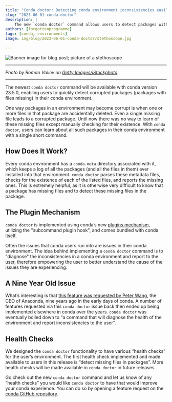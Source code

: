 ```yaml
---
title: "Conda doctor: Detecting conda environment inconsistencies easily"
slug: "2023-06-01-conda-doctor"
description: |
    The new `conda doctor` command allows users to detect packages with missing files in their conda environments.
authors: [forgottenprogramme]
tags: [conda, environments]
image: img/blog/2023-06-01-conda-doctor/stethoscope.jpg

---
```



<Image img={condadoctor} alt="Banner image for blog post; picture of a stethoscope"/>

<hr />

<p>
    <i>
        Photo by Roman Valiev on <a href="https://www.istockphoto.com/stock-photos">Getty Images/iStockphoto</a>
    </i>
</p>

---

The newest `conda doctor` command will be available with conda version 23.5.0, enabling users to quickly detect corrupted packages (packages with files missing) in their conda environment.

One way packages in an environment may become corrupt is when one or more files in that package are accidentally deleted. Even a single missing file leads to a corrupted package.
Until now there was no way to learn of these missing files except manually checking for their existence. With `conda doctor`, users can learn about all such packages in their conda environment with a single short command.

<!-- truncate -->

## How Does It Work?

Every conda environment has a `conda-meta` directory associated with it, which keeps a log of all the packages (and all the files in them) ever installed into that environment. 
`conda doctor` parses these metadata files, checks for the existence of each of the listed files, and reports the missing ones. 
This is extremely helpful, as it is otherwise very difficult to know that a package has missing files and to detect these missing files in the package. 

## The Plugin Mechanism 

`conda doctor` is implemented using conda’s new [plugins mechanism](https://www.anaconda.com/blog/introducing-a-new-plugin-mechanism-for-conda/), utilizing the "subcommand plugin hook", and comes bundled with conda itself.

Often the issues that conda users run into are issues in their conda environment. The idea behind implementing a `conda doctor` command is to "diagnose" the inconsistencies in a conda environment and report to the user, therefore empowering the user to better understand the cause of the issues they are experiencing.

## A Nine Year Old Issue

What’s interesting is that [this feature was requested by Peter Wang](https://github.com/conda/conda/issues/474), the CEO of Anaconda, nine years ago in the early days of conda. A number of features requested via this `conda doctor` issue back then ended up being implemented elsewhere in conda over the years.
`conda doctor` was eventually boiled down to “a command that will diagnose the health of the environment and report inconsistencies to the user”. 

## Health Checks

We designed the `conda doctor` functionality to have various “health checks” for the user’s environment. The first health check implemented and made available to users in this release is “detect missing files in packages”. More health checks will be made available in `conda doctor` in future releases. 

Go check out the new `conda doctor` command and let us know of any “health checks” you would like `conda doctor` to have that would improve your conda experience. You can do so by opening a feature request on the [conda GitHub repository](https://github.com/conda/conda).